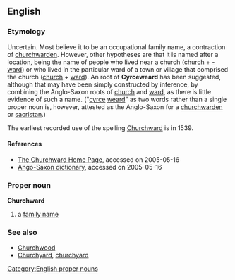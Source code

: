 == English ==
=== Etymology ===
Uncertain.  Most believe it to be an occupational family name, a contraction of [[churchwarden]].  However, other hypotheses are that it is named after a location, being the name of people who lived near a church ([[church]] + [[-ward]]) or who lived in the particular ward of a town or village that comprised the church ([[church]] + [[ward]]).  An {{AS.}} root of '''Cyrceweard''' has been suggested, although that may have been simply constructed by inference, by combining the Anglo-Saxon roots of [[church]] and [[ward]], as there is little evidence of such a name.  ("[[cyrce]] [[weard]]" as two words rather than a single proper noun is, however, attested as the Anglo-Saxon for a [[churchwarden]] or [[sacristan]].)

The earliest recorded use of the spelling [[Churchward]] is in 1539.

==== References ====
* [http://churchward.com/cw/ The Churchward Home Page], accessed on 2005-05-16
* [http://dontgohere.nu./oe/as-bt/read.htm?page_nr=187 Ango-Saxon dictionary], accessed on 2005-05-16
=== Proper noun ===
[[Category:English proper nouns]]
'''Churchward'''
# a [[family name]]
=== See also ===
* [[Churchwood]]
* [[Churchyard]], [[churchyard]]